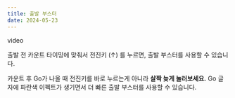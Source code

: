 ```yaml
---
title: 출발 부스터
date: 2024-05-23
---
```


<Ratio>video</Ratio>

출발 전 카운트 타이밍에 맞춰서 전진키 (↑) 를 누르면, 출발 부스터를 사용할 수 있습니다.

<Tip>
    <TipText>카운트 후 Go가 나올 때 전진키를 바로 누르는게 아니라 <Strong>살짝 늦게 눌러보세요.</Strong> 
Go 글자에 파란색 이펙트가 생기면서 더 빠른 출발 부스터를 사용할 수 있습니다.</TipText>
</Tip>